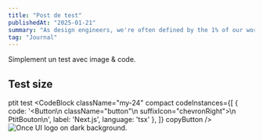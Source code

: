 ```yaml
---
title: "Post de test"
publishedAt: "2025-01-21"
summary: "As design engineers, we're often defined by the 1% of our work that makes it into the final product."
tag: "Journal"
---
```


Simplement un test avec image & code.
## Test size
ptit test 
<CodeBlock className="my-24"
    compact
    codeInstances={[
        {
            code: '<Button\n    className="button"\n    suffixIcon="chevronRight">\n    PtitBouton\n</Button>',
            label: 'Next.js',
            language: 'tsx'
        },
    ]}
    copyButton
/>
![Once UI logo on dark background.](/images/gallery/img-01.jpg)

